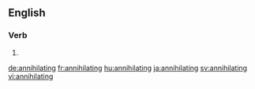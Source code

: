 ==English==

===Verb===
{{head|en|present participle}}

# {{present participle of|annihilate|lang=en}}

[[de:annihilating]]
[[fr:annihilating]]
[[hu:annihilating]]
[[ja:annihilating]]
[[sv:annihilating]]
[[vi:annihilating]]